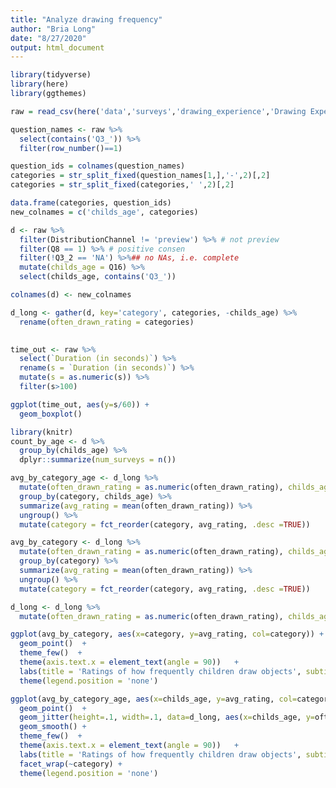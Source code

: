 ```yaml
---
title: "Analyze drawing frequency"
author: "Bria Long"
date: "8/27/2020"
output: html_document
---
```


```r
library(tidyverse)
library(here)
library(ggthemes)
```

```r
raw = read_csv(here('data','surveys','drawing_experience','Drawing Experience Survey_August 28, 2020_13.58.csv'))
```

```r
question_names <- raw %>%
  select(contains('Q3_')) %>%
  filter(row_number()==1) 

question_ids = colnames(question_names)
categories = str_split_fixed(question_names[1,],'-',2)[,2]
categories = str_split_fixed(categories,' ',2)[,2]

data.frame(categories, question_ids)
new_colnames = c('childs_age', categories)

d <- raw %>%
  filter(DistributionChannel != 'preview') %>% # not preview
  filter(Q8 == 1) %>% # positive consen
  filter(!Q3_2 == 'NA') %>%## no NAs, i.e. complete
  mutate(childs_age = Q16) %>%
  select(childs_age, contains('Q3_'))

colnames(d) <- new_colnames

d_long <- gather(d, key='category', categories, -childs_age) %>%
  rename(often_drawn_rating = categories)
  
```

```r
time_out <- raw %>%
  select(`Duration (in seconds)`) %>%
  rename(s = `Duration (in seconds)`) %>%
  mutate(s = as.numeric(s)) %>%
  filter(s>100) 

ggplot(time_out, aes(y=s/60)) +
  geom_boxplot()
```

```r
library(knitr)
count_by_age <- d %>%
  group_by(childs_age) %>%
  dplyr::summarize(num_surveys = n())

```

```r
avg_by_category_age <- d_long %>%
  mutate(often_drawn_rating = as.numeric(often_drawn_rating), childs_age = as.numeric(childs_age), category = factor(category)) %>%
  group_by(category, childs_age) %>%
  summarize(avg_rating = mean(often_drawn_rating)) %>%
  ungroup() %>%
  mutate(category = fct_reorder(category, avg_rating, .desc =TRUE))

avg_by_category <- d_long %>%
  mutate(often_drawn_rating = as.numeric(often_drawn_rating), childs_age = as.numeric(childs_age), category = factor(category)) %>%
  group_by(category) %>%
  summarize(avg_rating = mean(often_drawn_rating)) %>%
  ungroup() %>%
  mutate(category = fct_reorder(category, avg_rating, .desc =TRUE))
```

```r
d_long <- d_long %>%
  mutate(often_drawn_rating = as.numeric(often_drawn_rating), childs_age = as.numeric(childs_age), category = factor(category))
```


```r
ggplot(avg_by_category, aes(x=category, y=avg_rating, col=category)) + 
  geom_point()  +
  theme_few()  + 
  theme(axis.text.x = element_text(angle = 90))   + 
  labs(title = 'Ratings of how frequently children draw objects', subtitle = ('1 = Never, 2=Once or Twice, 3=A few times, 4=Frequently, 5=Nearly every time they draw'), y = 'Avg Frequency Drawn', x = 'Category') +
  theme(legend.position = 'none') 

```

```r
ggplot(avg_by_category_age, aes(x=childs_age, y=avg_rating, col=category)) + 
  geom_point()  +
  geom_jitter(height=.1, width=.1, data=d_long, aes(x=childs_age, y=often_drawn_rating), alpha=.2) +
  geom_smooth() +
  theme_few()  + 
  theme(axis.text.x = element_text(angle = 90))   + 
  labs(title = 'Ratings of how frequently children draw objects', subtitle = ('1 = Never, 2=Once or Twice, 3=A few times, 4=Frequently, 5=Nearly every time they draw'), y = 'Avg Frequency Drawn', x = 'Category') +
  facet_wrap(~category) +
  theme(legend.position = 'none') 
  
  
```